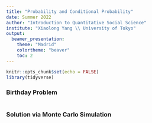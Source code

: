 ```yaml
---
title: "Probability and Conditional Probability"
date: Summer 2022
author: "Introduction to Quantitative Social Science"
institute: "Xiaolong Yang \\ University of Tokyo"
output: 
  beamer_presentation:
    theme: "Madrid"
    colortheme: "beaver"
    toc: 2
---
```


```r
knitr::opts_chunk$set(echo = FALSE)
library(tidyverse)
```

### Birthday Problem

```r

```

### Solution via Monte Carlo Simulation

```r

```

